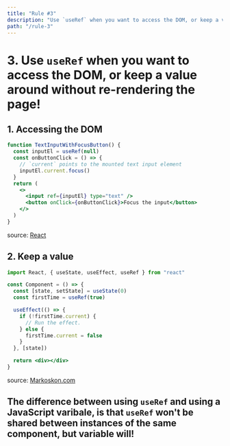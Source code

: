 ```yaml
---
title: "Rule #3"
description: "Use `useRef` when you want to access the DOM, or keep a value around without re-rendering the page!"
path: "/rule-3"
---
```



# 3. Use `useRef` when you want to access the DOM, or keep a value around without re-rendering the page!

## 1. Accessing the DOM

```jsx
function TextInputWithFocusButton() {
  const inputEl = useRef(null)
  const onButtonClick = () => {
    // `current` points to the mounted text input element
    inputEl.current.focus()
  }
  return (
    <>
      <input ref={inputEl} type="text" />
      <button onClick={onButtonClick}>Focus the input</button>
    </>
  )
}
```

source: [React](https://reactjs.org/docs/hooks-reference.html#useref)

## 2. Keep a value

```jsx
import React, { useState, useEffect, useRef } from "react"

const Component = () => {
  const [state, setState] = useState(0)
  const firstTime = useRef(true)

  useEffect(() => {
    if (!firstTime.current) {
      // Run the effect.
    } else {
      firstTime.current = false
    }
  }, [state])

  return <div></div>
}
```

source: [Markoskon.com](https://markoskon.com/the-difference-between-refs-and-variables/)

## The difference between using `useRef` and using a JavaScript varibale, is that `useRef` won't be shared between instances of the same component, but variable will!

<GoTo rule="4" />

